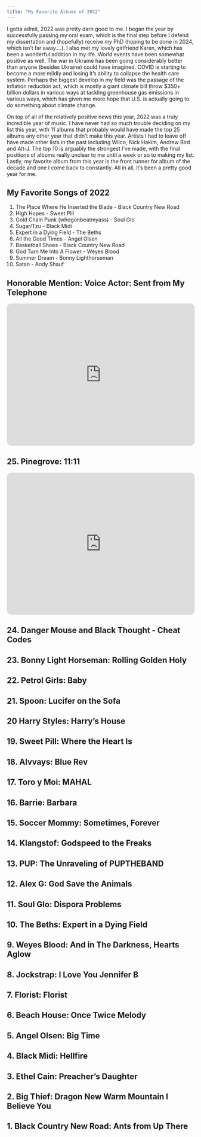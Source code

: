 ```yaml
---
title: "My Favorite Albums of 2022"
---
```


I gotta admit, 2022 was pretty darn good to me. I began the year by successfully passing my oral exam, which is the final step before I defend my dissertation and (hopefully) receive my PhD (hoping to be done in 2024, which isn't far away....). I also met my lovely girlfriend Karen, which has been a wonderful addition in my life. World events have been somewhat positive as well. The war in Ukraine has been going considerably better than anyone (besides Ukraine) could have imagined. COVID is starting to become a more mildly and losing it's ability to collapse the health care system. Perhaps the biggest develop in my field was the passage of the inflation reduction act, which is mostly a giant climate bill throw \$350+ billion dollars in various ways at tackling greenhouse gas emissions in various ways, which has given me more hope that U.S. is actually going to do something about climate change.

On top of all of the relatively positive news this year, 2022 was a truly incredible year of music. I have never had so much trouble deciding on my list this year, with 11 albums that probably would have made the top 25 albums any other year that didn't make this year. Artists I had to leave off have made other lists in the past including Wilco, Nick Hakim, Andrew Bird and Alt-J. The top 10 is arguably the strongest I've made, with the final positions of albums really unclear to me until a week or so to making my list. Lastly, my favorite album from this year is the front runner for album of the decade and one I come back to constantly. All in all, it's been a pretty good year for me.

## My Favorite Songs of 2022

1.  The Place Where He Inserted the Blade - Black Country New Road
2.  High Hopes - Sweet Pill
3.  Gold Chain Punk (whogonbeatmyass) - Soul Glo
4.  Sugar/Tzu - Black Midi
5.  Expert in a Dying Field - The Beths
6.  All the Good Times - Angel Olsen
7.  Basketball Shoes - Black Country New Road
8.  God Turn Me Into A Flower - Weyes Blood
9.  Summer Dream - Bonny Lighthorseman
10. Satan - Andy Shauf

## Honorable Mention: Voice Actor: Sent from My Telephone

```{=html}
<iframe style="border-radius:12px" src="https://open.spotify.com/embed/album/4h9EUsDMvwsUdmXEvK449j?utm_source=generator" width="100%" height="380" frameBorder="0" allowfullscreen="" allow="autoplay; clipboard-write; encrypted-media; fullscreen; picture-in-picture" loading="lazy"></iframe>
```
## 25. Pinegrove: 11:11

```{=html}
<iframe style="border-radius:12px" src="https://open.spotify.com/embed/album/6sOmBkyGWJpzR04C7U7BZE?utm_source=generator" width="100%" height="380" frameBorder="0" allowfullscreen="" allow="autoplay; clipboard-write; encrypted-media; fullscreen; picture-in-picture" loading="lazy"></iframe>
```
## 24. Danger Mouse and Black Thought - Cheat Codes

## 23. Bonny Light Horseman: Rolling Golden Holy

## 22. Petrol Girls: Baby

## 21. Spoon: Lucifer on the Sofa

## 20 Harry Styles: Harry's House

## 19. Sweet Pill: Where the Heart Is

## 18. Alvvays: Blue Rev

## 17. Toro y Moi: MAHAL

## 16. Barrie: Barbara

## 15. Soccer Mommy: Sometimes, Forever

## 14. Klangstof: Godspeed to the Freaks

## 13. PUP: The Unraveling of PUPTHEBAND

## 12. Alex G: God Save the Animals

## 11. Soul Glo: Dispora Problems

## 10. The Beths: Expert in a Dying Field

## 9. Weyes Blood: And in The Darkness, Hearts Aglow

## 8. Jockstrap: I Love You Jennifer B

## 7. Florist: Florist

## 6. Beach House: Once Twice Melody

## 5. Angel Olsen: Big Time

## 4. Black Midi: Hellfire

## 3. Ethel Cain: Preacher's Daughter

## 2. Big Thief: Dragon New Warm Mountain I Believe You

## 1. Black Country New Road: Ants from Up There
